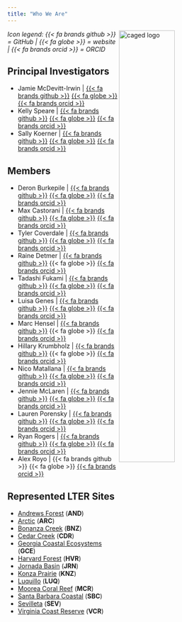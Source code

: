 ```yaml
---
title: "Who We Are"
---
```

<img src="images/CAGED_Naso_lituratus_notext.png" alt="caged logo" width="50%" align= "right"/>

_Icon legend: {{< fa brands github >}} = GitHub | {{< fa globe >}} = website | {{< fa brands orcid >}} = ORCID_


## Principal Investigators

- Jamie McDevitt-Irwin | [{{< fa brands github >}}](https://github.com/JamieMcDevittIrwin) [{{< fa globe >}}](https://jamiemcdevittirwin.github.io/) [{{< fa brands orcid >}}](https://orcid.org/0000-0003-1620-6946)
- Kelly Speare | [{{< fa brands github >}}](https://github.com/kellyspeare) [{{< fa globe >}}](http://www.kellyspeare.com/) [{{< fa brands orcid >}}](https://orcid.org/0000-0002-0016-3606)
- Sally Koerner | [{{< fa brands github >}}](https://github.com/SallyKoerner) [{{< fa globe >}}](https://koernerlab.weebly.com/) [{{< fa brands orcid >}}](https://orcid.org/0000-0001-6403-7513)

## Members

- Deron Burkepile | [{{< fa brands github >}}](https://github.com/dburkepile) [{{< fa globe >}}](https://labs.eemb.ucsb.edu/burkepile/deron/) [{{< fa brands orcid >}}](https://orcid.org/0000-0002-0427-0484)
- Max Castorani | [{{< fa brands github >}}](https://github.com/maxcastorani) [{{< fa globe >}}](https://castorani.evsc.virginia.edu/) [{{< fa brands orcid >}}](https://orcid.org/0000-0002-7372-9359)
- Tyler Coverdale | [{{< fa brands github >}}](https://github.com/TCCoverdale) [{{< fa globe >}}](https://coverdalelab.weebly.com/) [{{< fa brands orcid >}}](https://orcid.org/0000-0003-0910-9187)
- Raine Detmer | [{{< fa brands github >}}](https://github.com/raine-detmer) {{< fa globe >}} [{{< fa brands orcid >}}](https://orcid.org/0000-0001-5416-0278)
- Tadashi Fukami | [{{< fa brands github >}}](https://github.com/fukamit) [{{< fa globe >}}](https://web.stanford.edu/~fukamit/) [{{< fa brands orcid >}}](https://orcid.org/0000-0001-5654-4785)
- Luisa Genes | [{{< fa brands github >}}](https://github.com/luisagenes) [{{< fa globe >}}](http://luisagenes.com/) [{{< fa brands orcid >}}](https://orcid.org/0000-0001-7556-4562)
- Marc Hensel | [{{< fa brands github >}}](https://github.com/mhensel) {{< fa globe >}} [{{< fa brands orcid >}}](https://orcid.org/0000-0002-9292-9858)
- Hillary Krumbholz | [{{< fa brands github >}}](https://github.com/hillarykrumbholz) {{< fa globe >}} [{{< fa brands orcid >}}](https://orcid.org/0000-0001-9808-1758)
- Nico Matallana | [{{< fa brands github >}}](https://github.com/nicomatamej) [{{< fa globe >}}](https://smithlab.colostate.edu/people/) [{{< fa brands orcid >}}](https://orcid.org/0009-0002-8033-6083)
- Jennie McLaren | [{{< fa brands github >}}](https://github.com/JennieMcLaren) [{{< fa globe >}}](http://www.jenniemclaren.com/) [{{< fa brands orcid >}}](https://orcid.org/0000-0003-2004-4783)
- Lauren Porensky | [{{< fa brands github >}}](https://github.com/lporensky) [{{< fa globe >}}](https://www.ars.usda.gov/plains-area/fort-collins-co/center-for-agricultural-resources-research/rangeland-resources-systems-research/people/lauren-porensky/) [{{< fa brands orcid >}}](https://orcid.org/0000-0001-6883-2442)
- Ryan Rogers | [{{< fa brands github >}}](https://github.com/ryancr29) [{{< fa globe >}}](https://www.linkedin.com/in/ryancrogers22/) [{{< fa brands orcid >}}](https://orcid.org/0000-0003-1774-9213)
- Alex Royo | {{< fa brands github >}} {{< fa globe >}} [{{< fa brands orcid >}}](https://orcid.org/0000-0002-6813-0587)

## Represented LTER Sites

- [Andrews Forest](https://andrewsforest.oregonstate.edu/) (**AND**)
- [Arctic](https://arc-lter.ecosystems.mbl.edu/) (**ARC**)
- [Bonanza Creek](https://www.lter.uaf.edu/) (**BNZ**)
- [Cedar Creek](https://cedarcreek.umn.edu/) (**CDR**)
- [Georgia Coastal Ecosystems](https://gce-lter.marsci.uga.edu/) (**GCE**)
- [Harvard Forest](https://harvardforest.fas.harvard.edu/) (**HVR**)
- [Jornada Basin](https://lter.jornada.nmsu.edu/) (**JRN**)
- [Konza Prairie](https://lter.konza.ksu.edu/) (**KNZ**)
- [Luquillo](https://luquillo.lter.network/) (**LUQ**)
- [Moorea Coral Reef](https://mcr.lternet.edu/) (**MCR**)
- [Santa Barbara Coastal](https://sbclter.msi.ucsb.edu/) (**SBC**)
- [Sevilleta](https://sevlter.unm.edu/) (**SEV**)
- [Virginia Coast Reserve](https://www.vcrlter.virginia.edu/home2/) (**VCR**)

